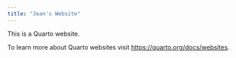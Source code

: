 ```yaml
---
title: "Jean's Website"
---
```


This is a Quarto website.

To learn more about Quarto websites visit <https://quarto.org/docs/websites>.
